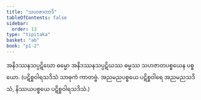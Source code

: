 ```yaml
---
title: "သဟဇာတာဒိ"
tableOfContents: false
sidebar:
  order: 13
type: "tipitaka"
basket: "ab"
book: "p1-2"
---
```



<DynamicBreadcrumb />

<Division number="36" book="p1-2" e="ch" v="37" p="480">

<Paragraph number="3014" book="p1-2">
အနိဒဿနသပ္ပဋိဃော ဓမ္မော အနိဒဿနသပ္ပဋိဃဿ ဓမ္မဿ သဟဇာတပစ္စယေန ပစ္စယော. (ပဋိစ္စဝါရသဒိသံ သာဓုကံ ကာတဗ္ဗံ. အညမညပစ္စယေ ပဋိစ္စဝါရေ အညမညသဒိသံ, နိဿယပစ္စယေ ပဋိစ္စဝါရသဒိသံ.)
</Paragraph>
</Division>
